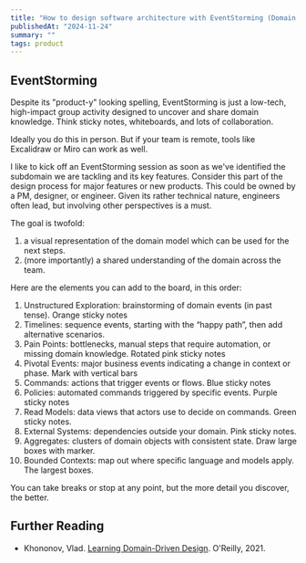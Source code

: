 ```yaml
---
title: "How to design software architecture with EventStorming (Domain Driven Design)"
publishedAt: "2024-11-24"
summary: ""
tags: product
---
```


## EventStorming

Despite its "product-y" looking spelling, EventStorming is just a low-tech, high-impact group activity
designed to uncover and share domain knowledge. Think sticky notes, whiteboards, and lots of collaboration.

Ideally you do this in person. But if your team is remote, tools like Excalidraw or Miro can work as well.

I like to kick off an EventStorming session as soon as we've identified the subdomain we are tackling and its key features.
Consider this part of the design process for major features or new products.
This could be owned by a PM, designer, or engineer.
Given its rather technical nature, engineers often lead, but involving other perspectives is a must.

The goal is twofold:

1. a visual representation of the domain model which can be used for the next steps.
2. (more importantly) a shared understanding of the domain across the team.

Here are the elements you can add to the board, in this order:

1. Unstructured Exploration: brainstorming of domain events (in past tense). Orange sticky notes
2. Timelines: sequence events, starting with the “happy path”, then add alternative scenarios.
3. Pain Points: bottlenecks, manual steps that require automation, or missing domain knowledge. Rotated pink sticky notes
4. Pivotal Events: major business events indicating a change in context or phase. Mark with vertical bars
5. Commands: actions that trigger events or flows. Blue sticky notes
6. Policies: automated commands triggered by specific events. Purple sticky notes
7. Read Models: data views that actors use to decide on commands. Green sticky notes.
8. External Systems: dependencies outside your domain. Pink sticky notes.
9. Aggregates: clusters of domain objects with consistent state. Draw large boxes with marker.
10. Bounded Contexts: map out where specific language and models apply. The largest boxes.

You can take breaks or stop at any point, but the more detail you discover, the better.

## Further Reading

- Khononov, Vlad. [Learning Domain-Driven Design](https://www.oreilly.com/library/view/learning-domain-driven-design/9781098100124/). O'Reilly, 2021.
